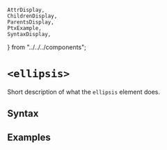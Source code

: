     AttrDisplay,
    ChildrenDisplay,
    ParentsDisplay,
    PtxExample,
    SyntaxDisplay,
} from "../../../components";

# `<ellipsis>`

Short description of what the `ellipsis` element does.

## Syntax

<SyntaxDisplay name="ellipsis" />

## Examples

    